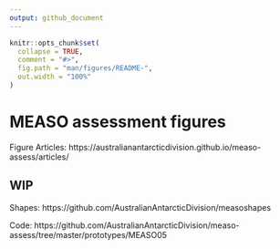 ```yaml
---
output: github_document
---
```


<!-- README.md is generated from README.Rmd. Please edit that file -->

```r
knitr::opts_chunk$set(
  collapse = TRUE,
  comment = "#>",
  fig.path = "man/figures/README-",
  out.width = "100%"
)
```
# MEASO assessment figures

Figure Articles: https://australianantarcticdivision.github.io/measo-assess/articles/


## WIP

Shapes: https://github.com/AustralianAntarcticDivision/measoshapes

Code: https://github.com/AustralianAntarcticDivision/measo-assess/tree/master/prototypes/MEASO05


